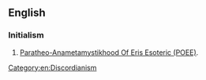 ==English==
{{wikipedia}}
===Initialism===
{{rfc-header|Initialism}}
{{head|en|initialism}}
# [[w:POEE#POEE|Paratheo-Anametamystikhood Of Eris Esoteric (POEE)]].
[[Category:en:Discordianism]]